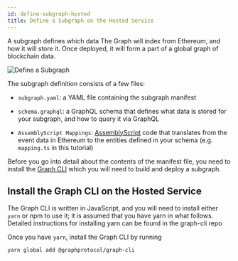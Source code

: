 ```yaml
---
id: define-subgraph-hosted
title: Define a Subgraph on the Hosted Service
---
```


A subgraph defines which data The Graph will index from Ethereum, and how it will store it. Once deployed, it will form a part of a global graph of blockchain data.

![Define a Subgraph](/img/define-subgraph.png)

The subgraph definition consists of a few files:

- `subgraph.yaml`: a YAML file containing the subgraph manifest

- `schema.graphql`: a GraphQL schema that defines what data is stored for your subgraph, and how to query it via GraphQL

- `AssemblyScript Mappings`: [AssemblyScript](https://github.com/AssemblyScript/assemblyscript) code that translates from the event data in Ethereum to the entities defined in your schema (e.g. `mapping.ts` in this tutorial)

Before you go into detail about the contents of the manifest file, you need to install the [Graph CLI](https://github.com/graphprotocol/graph-cli) which you will need to build and deploy a subgraph.


## Install the Graph CLI on the Hosted Service

The Graph CLI is written in JavaScript, and you will need to install either `yarn` or npm to use it; it is assumed that you have yarn in what follows. Detailed instructions for installing yarn can be found in the graph-cli repo

Once you have `yarn`, install the Graph CLI by running

```
yarn global add @graphprotocol/graph-cli
```
